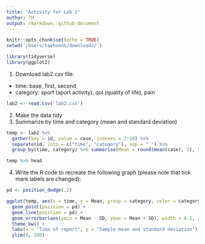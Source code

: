 ```yaml
---
title: "Activity for Lab 2"
author: TH
output: rmarkdown::github_document
---
```


```r
knitr::opts_chunk$set(echo = TRUE)
setwd('/Users/taehoonh/downloads/')
```


```r
library(tidyverse)
library(ggplot2)
```

1. Download lab2.csv file:
- time: base, first, second
- category: sport (sport activity), qol (quality of life), pain

```r
lab2 <- read.csv('lab2.csv')
```

2. Make the data tidy
3. Summarize by time and category (mean and standard deviation)
```r
temp <- lab2 %>%
  gather(key = id, value = case, indexes = 2:10) %>%
  separate(id, into = c("time", "category"), sep = "_") %>%
  group_by(time, category) %>% summarise(Mean = round(mean(case), 2), SD = round(sd(case), 2))

temp %>% head
```

4. Write the R code to recreate the following graph (please note that tick mark labels are changed):

```r
pd <- position_dodge(.2)

ggplot(temp, aes(x = time, y = Mean, group = category, color = category)) +
  geom_point(position = pd) +
  geom_line(position = pd) +
  geom_errorbar(aes(ymin = Mean - SD, ymax = Mean + SD), width = 0.1, size = 1, position = pd ) +
  theme_bw() +
  labs(x = "Time of report", y = "Sample mean and standard deviation") +
  ylim(0, 100)

```

